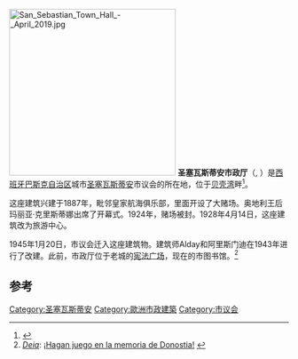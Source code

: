 {{coord|43.32159|-1.98578|display=title}}
[[File:San_Sebastian_Town_Hall_-_April_2019.jpg|300px]]
'''圣塞瓦斯蒂安市政厅'''（{{lang-eu|Donostiako Udala}}, {{lang-es|Ayuntamiento de San Sebastián}}）是[[西班牙|西班牙]][[巴斯克自治区|巴斯克自治区]]城市[[圣塞瓦斯蒂安|圣塞瓦斯蒂安]]市议会的所在地，位于[[贝壳湾|贝壳湾]]畔<ref>{{Cite web |url=http://www.sansebastianturismo.com/info/sansebastianturismo/turismo_ver.nsf/vowebContenidosId/NT00000956?OpenDocument&idioma=ing&id=T444503&cat=Arquitectura&doc=D |title=San Sebastian's city-council's website |accessdate=2012-01-24 |archive-date=2013-06-15 |archive-url=https://web.archive.org/web/20130615153139/http://www.sansebastianturismo.com/info/sansebastianturismo/turismo_ver.nsf/vowebContenidosId/NT00000956?OpenDocument&idioma=ing&id=T444503&cat=Arquitectura&doc=D |dead-url=no }}</ref>。

这座建筑兴建于1887年，毗邻皇家航海俱乐部，里面开设了大赌场。奥地利王后玛丽亚·克里斯蒂娜出席了开幕式。1924年，赌场被封。1928年4月14日，这座建筑改为旅游中心。

1945年1月20日，市议会迁入这座建筑物。建筑师Alday和阿里斯门迪在1943年进行了改建。此前，市政厅位于老城的[[宪法广场_(圣塞瓦斯蒂安)|宪法广场]]，现在的市图书馆。<ref>''[[Deia|Deia]]'': [http://www.deia.com/es/impresa/2008/05/04/bizkaia/herrialdeak/464528.php ¡Hagan juego en la memoria de Donostia! ] {{Wayback|url=http://www.deia.com/es/impresa/2008/05/04/bizkaia/herrialdeak/464528.php |date=20110807173859 }}</ref>

== 参考 ==
{{reflist}}

[[Category:圣塞瓦斯蒂安|Category:圣塞瓦斯蒂安]]
[[Category:歐洲市政建築|Category:歐洲市政建築]]
[[Category:市议会|Category:市议会]]